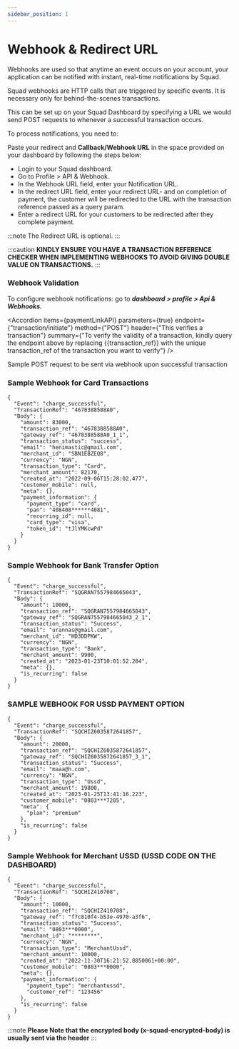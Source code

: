 ```yaml
---
sidebar_position: 1
---
```




# Webhook & Redirect URL

Webhooks are used so that anytime an event occurs on your account, your application can be notified with instant, real-time notifications by Squad.

Squad webhooks are HTTP calls that are triggered by specific events. It is necessary only for behind-the-scenes transactions. 

This can be set up on your Squad Dashboard by specifying a URL we would send POST requests to whenever a successful transaction occurs. 

To process notifications, you need to:

Paste your redirect and **Callback/Webhook URL** in the space provided on your dashboard by following the steps below:

- Login to your Squad dashboard. 
- Go to Profile > API & Webhook.
- In the Webhook URL field, enter your Notification URL.
- In the redirect URL field, enter your redirect URL- and on completion of payment, the customer will be redirected to the URL with the transaction reference passed as a query param.
- Enter a redirect URL for your customers to be redirected after they complete payment.

:::note
  The Redirect URL is optional.
:::

:::caution
**KINDLY ENSURE YOU HAVE A TRANSACTION REFERENCE CHECKER WHEN IMPLEMENTING WEBHOOKS TO AVOID GIVING DOUBLE VALUE ON TRANSACTIONS.**
:::

### Webhook Validation

To configure webhook notifications: go to **_dashboard > profile > Api & Webhooks._**


<Accordion 
    items={paymentLinkAPI} 
    parameters={true} 
    endpoint={"transaction/initiate"} 
    method={"POST"} 
    header={"This verifies a transaction"} 
    summary={"To verify the validity of a transaction, kindly query the endpoint above by replacing {{transaction_ref}} with the unique transaction_ref of the transaction you want to verify"}
/>

<AccordionCode items={paymentLinkResponse}/>

Sample POST request to be sent via webhook upon successful transaction

### Sample Webhook for Card Transactions

```
{
  "Event": "charge_successful",
  "TransactionRef": "4678388588A0",
  "Body": {
    "amount": 83000,
    "transaction_ref": "4678388588A0",
    "gateway_ref": "4678388588A0_1_1",
    "transaction_status": "success",
    "email": "henimastic@gmail.com",
    "merchant_id": "SBN1EBZEQ8",
    "currency": "NGN",
    "transaction_type": "Card",
    "merchant_amount": 82170,
    "created_at": "2022-09-06T15:28:02.477",
    "customer_mobile": null,
    "meta": {},
    "payment_information": {
      "payment_type": "card",
      "pan": "408408******4081",
      "recurring_id": null,
      "card_type": "visa",
      "token_id": "tJlYMKcwPd"
    }
  }
}
```

### Sample Webhook for Bank Transfer Option

```
{
  "Event": "charge_successful",
  "TransactionRef": "SQGRAN7557984665043",
  "Body": {
    "amount": 10000,
    "transaction_ref": "SQGRAN7557984665043",
    "gateway_ref": "SQGRAN7557984665043_2_1",
    "transaction_status": "Success",
    "email": "urannas@gmail.com",
    "merchant_id": "HD3DDPKW",
    "currency": "NGN",
    "transaction_type": "Bank",
    "merchant_amount": 9900,
    "created_at": "2023-01-23T10:01:52.284",
    "meta": {},
    "is_recurring": false
  }
}

```

### SAMPLE WEBHOOK FOR USSD PAYMENT OPTION

```
{
  "Event": "charge_successful",
  "TransactionRef": "SQCHIZ6035872641857",
  "Body": {
    "amount": 20000,
    "transaction_ref": "SQCHIZ6035872641857",
    "gateway_ref": "SQCHIZ6035872641857_3_1",
    "transaction_status": "Success",
    "email": "maaa@h.com",
    "currency": "NGN",
    "transaction_type": "Ussd",
    "merchant_amount": 19800,
    "created_at": "2023-01-25T13:41:16.223",
    "customer_mobile": "0803***7205",
    "meta": {
      "plan": "premium"
    },
    "is_recurring": false
  }
}
```

### Sample Webhook for Merchant USSD (USSD CODE ON THE DASHBOARD)

```
{
  "Event": "charge_successful",
  "TransactionRef": "SQCHIZ410708",
  "Body": {
    "amount": 10000,
    "transaction_ref": "SQCHIZ410708",
    "gateway_ref": "f7c810f4-b53e-4970-a3f6",
    "transaction_status": "Success",
    "email": "0803***0000",
    "merchant_id": "********",
    "currency": "NGN",
    "transaction_type": "MerchantUssd",
    "merchant_amount": 10000,
    "created_at": "2022-11-30T16:21:52.8850061+00:00",
    "customer_mobile": "0803***0000",
    "meta": {},
    "payment_information": {
      "payment_type": "merchantussd",
      "customer_ref": "123456"
    },
    "is_recurring": false
  }
}
```

:::note
**Please Note that the encrypted body (x-squad-encrypted-body) is usually sent via the header**
:::
